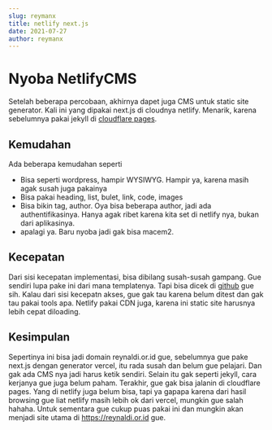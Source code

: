 ```yaml
---
slug: reymanx
title: netlify next.js
date: 2021-07-27
author: reymanx
---
```

# Nyoba **NetlifyCMS**

Setelah beberapa percobaan, akhirnya dapet juga CMS untuk static site generator. Kali ini yang dipakai next.js di cloudnya netlify. Menarik, karena sebelumnya pakai jekyll di [cloudflare pages](https://pages.cloudflare.com). 

## Kemudahan

Ada beberapa kemudahan seperti 

* Bisa seperti wordpress, hampir WYSIWYG. Hampir ya, karena masih agak susah juga pakainya
* Bisa pakai heading, list, bulet, link, code, images
* Bisa bikin tag, author. Oya bisa beberapa author, jadi ada authentifikasinya. Hanya agak ribet karena kita set di netlify nya, bukan dari aplikasinya. 
* apalagi ya. Baru nyoba jadi gak bisa macem2.

## Kecepatan

Dari sisi kecepatan implementasi, bisa dibilang susah-susah gampang. Gue sendiri lupa pake ini dari mana templatenya. Tapi bisa dicek di [github](https://github.com/reymanx) gue sih. Kalau dari sisi kecepatn akses, gue gak tau karena belum ditest dan gak tau pakai tools apa. Netlify pakai CDN juga, karena ini static site harusnya lebih cepat diloading. 

## Kesimpulan

Sepertinya ini bisa jadi domain reynaldi.or.id gue, sebelumnya gue pake next.js dengan generator vercel, itu rada susah dan belum gue pelajari. Dan gak ada CMS nya jadi harus ketik sendiri. Selain itu gak seperti jekyll, cara kerjanya gue juga belum paham. Terakhir, gue gak bisa jalanin di cloudflare pages. Yang di netlify juga belum bisa, tapi ya gapapa karena dari hasil browsing gue liat netlify masih lebih ok dari vercel, mungkin gue salah hahaha. Untuk sementara gue cukup puas pakai ini dan mungkin akan menjadi site utama di <https://reynaldi.or.id> gue.